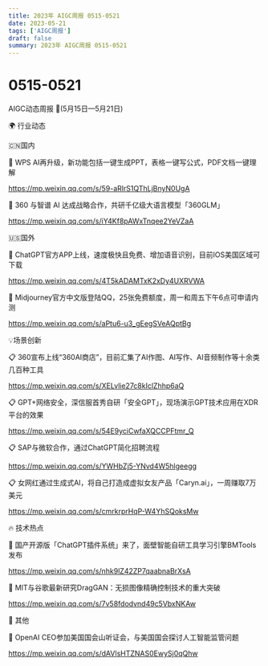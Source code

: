 ```yaml
---
title: 2023年 AIGC周报 0515-0521
date: 2023-05-21
tags: ['AIGC周报']
draft: false
summary: 2023年 AIGC周报 0515-0521
---
```

# 0515-0521



AIGC动态周报 🚀(5月15日—5月21日)

🌍 行业动态

🇨🇳国内

📰 WPS AI再升级，新功能包括一键生成PPT，表格一键写公式，PDF文档一键理解

https://mp.weixin.qq.com/s/59-aRlrS1QThLjBnyN0UgA

📰 360 与智谱 AI 达成战略合作，共研千亿级大语言模型「360GLM」

https://mp.weixin.qq.com/s/iY4Kf8pAWxTnqee2YeVZaA

🇺🇸国外

📰 ChatGPT官方APP上线，速度极快且免费、增加语音识别，目前IOS美国区域可下载

https://mp.weixin.qq.com/s/4T5kADAMTxK2xDy4UXRVWA

📰 Midjourney官方中文版登陆QQ，25张免费额度，周一和周五下午6点可申请内测

https://mp.weixin.qq.com/s/aPtu6-u3_gEegSVeAQptBg

💡场景创新

📋 360宣布上线“360AI商店”，目前汇集了AI作图、AI写作、AI音频制作等十余类几百种工具

https://mp.weixin.qq.com/s/XELvlie27c8kIclZhhp6aQ

📋 GPT+网络安全，深信服首秀自研「安全GPT」，现场演示GPT技术应用在XDR平台的效果

https://mp.weixin.qq.com/s/54E9yciCwfaXQCCPFtmr_Q

📋 SAP与微软合作，通过ChatGPT简化招聘流程

https://mp.weixin.qq.com/s/YWHbZj5-YNvd4W5hlgeegg

📋 女网红通过生成式AI，将自己打造成虚拟女友产品「Caryn.ai」，一周赚取7万美元

https://mp.weixin.qq.com/s/cmrkrprHqP-W4YhSQoksMw

🔥 技术热点

📝 国产开源版「ChatGPT插件系统」来了，面壁智能自研工具学习引擎BMTools发布

https://mp.weixin.qq.com/s/nhk9lZ42ZP7qaabnaBrXsA

📝 MIT与谷歌最新研究DragGAN：无损图像精确控制技术的重大突破

https://mp.weixin.qq.com/s/7v58fdodvnd49c5VbxNKAw

🎉 其他

🚀 OpenAI CEO参加美国国会山听证会，与美国国会探讨人工智能监管问题

https://mp.weixin.qq.com/s/dAVlsHTZNAS0EwySj0qQhw